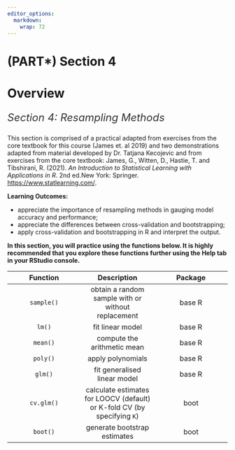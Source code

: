 ```yaml
---
editor_options: 
  markdown: 
    wrap: 72
---
```


# (PART\*) Section 4 {.unnumbered}

# Overview {.unnumbered}

::: {style="color: #333; font-size: 24px; font-style: italic; text-align: justify;"}
Section 4: Resampling Methods
:::

This section is comprised of a practical adapted from exercises from the core textbook for this course (James et. al 2019) and two demonstrations adapted from material developed by Dr. Tatjana Kecojevic and from exercises from the core textbook:
James, G., Witten, D., Hastie, T. and Tibshirani, R. (2021). *An Introduction to Statistical Learning with Applications in R*. 2nd ed.New York: Springer. <https://www.statlearning.com/>. 

::: ilos
**Learning Outcomes:**

-   appreciate the importance of resampling methods in gauging model
    accuracy and performance;\
-   appreciate the differences between cross-validation and
    bootstrapping;\
-   apply cross-validation and bootstrapping in R and interpret the
    output.
:::

**In this section, you will practice using the functions below. It is highly recommended that you explore these functions further using the Help tab in your RStudio console.**

|  Function  |                               Description                                | Package |
|:----------------------:|:----------------------:|:----------------------:|
| `sample()` |            obtain a random sample with or without replacement            | base R  |
|   `lm()`   |                             fit linear model                             | base R  |
|  `mean()`  |                       compute the arithmetic mean                        | base R  |
|  `poly()`  |                            apply polynomials                             | base R  |
|  `glm()`   |                       fit generalised linear model                       | base R  |
| `cv.glm()` | calculate estimates for LOOCV (default) or K-fold CV (by specifying `K`) |  boot   |
|  `boot()`  |                       generate bootstrap estimates                       |  boot   |
